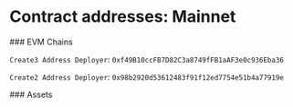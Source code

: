 
# Contract addresses: Mainnet

<div className="space-y-1 mt-4">
  ### EVM Chains
  <EVMChains environment="mainnet" />

`Create3 Address Deployer`: `0xf49B10ccFB7D82C3a8749fFB1aAF3e0c936Eba36`

`Create2 Address Deployer`: `0x98b2920d53612483f91f12ed7754e51b4a77919e`

</div>

<div className="space-y-1 mt-4">
  ### Assets
  <EVMAssets client:only environment="mainnet" />
</div>
